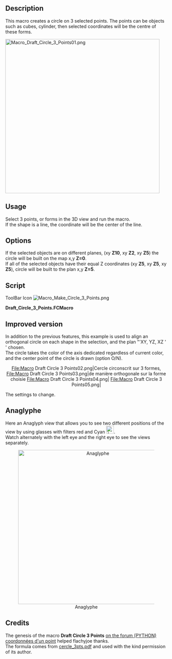 <languages/>
{{Macro
|Name=Macro Make Circle 3 Points
|Icon=Macro_Make_Circle_3_Points.png
|Description=This macro creates a circle on 3 selected points. The points can be objects such as cubes, cylinder, then selected coordinates will be the centre of these forms.
|Author=Mario52
|Version=01.00
|Date=2013-03-11
|FCVersion=All
|Download=[https://www.freecadweb.org/wiki/images/c/c7/Macro_Make_Circle_3_Points.png ToolBar Icon]
}}

==Description==
This macro creates a circle on 3 selected points. The points can be objects such as cubes, cylinder, then selected coordinates will be the centre of these forms.
 
[[File:Macro Draft Circle 3 Points01.png|480px]]
{{Caption|Circle built on 3 selected points}}

==Usage==
Select 3 points, or forms in the 3D view and run the macro.<br />
If the shape is a line, the coordinate will be the center of the line.

==Options==
If the selected objects are on different planes, (xy '''Z10''', xy '''Z2''', xy '''Z5''') the circle will be built on the map x,y '''Z=0'''.<br />
If all of the selected objects have their equal Z coordinates (xy '''Z5''', xy '''Z5''', xy '''Z5'''), circle will be built to the plan x,y '''Z=5'''.

==Script==

ToolBar Icon [[Image:Macro_Make_Circle_3_Points.png]]

'''Draft_Circle_3_Points.FCMacro'''

{{MacroCode|code=
# -*- coding: utf-8 -*-
# créer un cercle à partir de 3 points sélectionnés sur le plan X,Y
# 04/03/2013
# la formule provient de
# http://www-obs.univ-lyon1.fr/labo/fc/Ateliers_archives/ateliers_2005-06/cercle_3pts.pdf
# lire la note dans le pdf, sur l'ordre de sélection des points,
# si la formule renvoie une erreur (exemple les 3 points dans le même alignement)
#
import Draft, Part, FreeCAD, math, PartGui, FreeCADGui
from math import sqrt, pi, sin, cos
from FreeCAD import Base

# prendre les objets sélectionnés
sel = FreeCADGui.Selection.getSelection()
i=0
centreX=0
centreY=0
rayon=0
# S'il y a 3 points sélectionnés alors..
if len(sel)==3 :
	i=0
	ta=[0,0,0,0,0,0,0,0,0]
	for obj in sel:
		x=(obj.Shape.BoundBox.Center)
		ta[i+0]=(x.x)
		ta[i+1]=(x.y)
		ta[i+2]=(x.z)
		i=i+3
# Affectation des variables
	x_point_1=ta[0]
	y_point_1=ta[1]
	z_point_1=ta[2]
	
	x_point_2=ta[3]
	y_point_2=ta[4]
	z_point_2=ta[5]
	
	x_point_3=ta[6]
	y_point_3=ta[7]
	z_point_3=ta[8]
# Calcul des coordonnées du centre du cercle	
	centreX =((x_point_3**2-x_point_2**2+y_point_3**2-y_point_2**2)/(2*(y_point_3-y_point_2))-(x_point_2**2-x_point_1**2+y_point_2**2-y_point_1**2)/(2*(y_point_2-y_point_1)))/((x_point_3-x_point_2)/(y_point_3-y_point_2)-(x_point_2-x_point_1)/(y_point_2-y_point_1))
	centreY =-(x_point_2-x_point_1)/(y_point_2-y_point_1)*centreX+(x_point_2**2-x_point_1**2+y_point_2**2-y_point_1**2)/(2*(y_point_2-y_point_1))
	rayon =sqrt((x_point_1-centreX)**2+(y_point_1-centreY)**2)
# Définition de la coordonnée Z
# Si toutes les coordonnées Z sont égales le centreZ s'aligne à la coordonnée Z
	if z_point_1==z_point_2 and z_point_2==z_point_3:
		centreZ=z_point_1
	else:
# Si une coordonnée est différente alors Z=0
		centreZ=0
# Création du cercle
	pl=FreeCAD.Placement()
	pl.Rotation.Q=(0.0,-0.0,-0.0,1.0)
	pl.Base=FreeCAD.Vector(centreX,centreY,centreZ)
	Draft.makeCircle((rayon),placement=pl,face=False,support=None)
# Affiche le résultat dans la Vue rapport de FreeCAD
	FreeCAD.Console.PrintMessage("Coordonnée X : "+str(centreX)+"\r\n")
	FreeCAD.Console.PrintMessage("Coordonnée Y : "+str(centreY)+"\r\n")
	FreeCAD.Console.PrintMessage("Coordonnée Z : "+str(centreZ)+"\r\n")
	FreeCAD.Console.PrintMessage("Rayon        : "+str(rayon  )+"\r\n")
else:
# Si la condition n'est pas remplie, recommencer
	FreeCAD.Console.PrintError("Sélectionnez 3 points et recommencez\r\n")

}}


==Improved version==
In addition to the previous features, this example is used to align an orthogonal circle on each shape in the selection, and the plan "'XY, YZ, XZ ' ' chosen.<br />
The circle takes the color of the axis dedicated regardless of current color, and the center point of the circle is drawn (option O/N).

<center>
<gallery widths="200" heights="100">
File:Macro Draft Circle 3 Points02.png|Cercle circonscrit sur 3 formes,
File:Macro Draft Circle 3 Points03.png|de manière orthogonale sur la forme choisie
File:Macro Draft Circle 3 Points04.png|
File:Macro Draft Circle 3 Points05.png|
</gallery>
</center>
 
{{clear}}
The settings to change.

{{MacroCode|code=
# Change the values here below
			# mode by default vueChoix = 0 and alignerSur = 0
	vueChoix=0	# choice of the top view = 1 XY, view Front = 2 ZX, Right view = 3 ZY
	alignerSur=0	# Aligns the circle shaped the choice (1,2 or 3) or Z = 0
	afficherPoint=1	# Displays the center point of the circle
}}

{{MacroCode|code=
# -*- coding: utf-8 -*-
# créer un cercle à partir de 3 points séléctionnés
# avec comme options le cercle peut être construit sur un plans au choix
# à la coordonnée d'une des trois formes sélectionnées au choix
# et création du point central O/N
# 04/03/2013 , 07/09/2018 replace PyQt4 to PySide
# la formule provient de
# http://www-obs.univ-lyon1.fr/labo/fc/Ateliers_archives/ateliers_2005-06/cercle_3pts.pdf
# lire la note dans le pdf, sur l'ordre de sélection des points,
# si la formule renvoie une erreur (exemple les 3 points dans le même alignement)
#
import Draft, Part, FreeCAD, math, PartGui, FreeCADGui
from math import sqrt, pi, sin, cos
from FreeCAD import Base
from PySide import QtCore, QtGui

def errorDialog(msg):
    # Create a simple dialog QMessageBox
    # The first argument indicates the icon used: one of QtGui.QMessageBox.{NoIcon, Information, Warning, Critical, Question} 
	diag = QtGui.QMessageBox(QtGui.QMessageBox.Critical,u"Error Message",msg)
	diag.setWindowModality(QtCore.Qt.ApplicationModal)
	diag.exec_()

def affiche(x,y,z,rayon,r,v,b,afficherPoint):
	pl.Base=FreeCAD.Vector(x,y,z)
	Draft.makeCircle((rayon),placement=pl,face=False,support=None)
	FreeCADGui.activeDocument().activeObject().LineColor = (r,v,b)
	if afficherPoint==1:
		Draft.makePoint(x,y,z)
	diag = QtGui.QMessageBox(QtGui.QMessageBox.Information,u"Coordinates",u"Coordinates X : "+str(x)+"\r\n"+u"Coordinates Y : "+str(y)+"\n"+u"Coordinates Z : "+str(z)+"\nRayon\t     : "+str(rayon))
	diag.setWindowModality(QtCore.Qt.ApplicationModal)
	diag.exec_()

# prendre les objets selectionnes
sel = FreeCADGui.Selection.getSelection()
i=0
centreX=0;centreY=0;rayon=0

# S'il y a 3 points sélectionnés alors..
if len(sel)==3 :
	i=0
	ta=[0,0,0,0,0,0,0,0,0]
	for obj in sel:
		x=(obj.Shape.BoundBox.Center)
		ta[i+0]=(x.x)
		ta[i+1]=(x.y)
		ta[i+2]=(x.z)
		i=i+3
# Change the values here below
			# mode by default vueChoix = 0 and alignerSur = 0
	vueChoix=0	# choice of the top view = 1 XY, view Front = 2 ZX, Right view = 3 ZY
	alignerSur=0	# Aligns the circle shaped the choice (1,2 or 3) or Z = 0
	afficherPoint=1	# Displays the center point of the circle

    # Affectation des variables
	if vueChoix==3:		# View of right ZY (Red)
 	  	z_point_1=ta[0]
		x_point_1=ta[1]
		y_point_1=ta[2]
	
		z_point_2=ta[3]
		x_point_2=ta[4]
		y_point_2=ta[5]
	
		z_point_3=ta[6]
		x_point_3=ta[7]
		y_point_3=ta[8]

	elif vueChoix==2:	# Front view ZX (Green)
 	  	y_point_1=ta[0]
		z_point_1=ta[1]
		x_point_1=ta[2]
	
		y_point_2=ta[3]
		z_point_2=ta[4]
		x_point_2=ta[5]
	
		y_point_3=ta[6]
		z_point_3=ta[7]
		x_point_3=ta[8]

	else:			# Top view XY (blue)
 	  	x_point_1=ta[0]
		y_point_1=ta[1]
		z_point_1=ta[2]
	
		x_point_2=ta[3]
		y_point_2=ta[4]
		z_point_2=ta[5]
	
		x_point_3=ta[6]
		y_point_3=ta[7]
		z_point_3=ta[8]

    # Calculation of coordinates of the center of the circle	
	try:
		centreX =((x_point_3**2-x_point_2**2+y_point_3**2-y_point_2**2)/(2*(y_point_3-y_point_2))-(x_point_2**2-x_point_1**2+y_point_2**2-y_point_1**2)/(2*(y_point_2-y_point_1)))/((x_point_3-x_point_2)/(y_point_3-y_point_2)-(x_point_2-x_point_1)/(y_point_2-y_point_1))
		centreY =-(x_point_2-x_point_1)/(y_point_2-y_point_1)*centreX+(x_point_2**2-x_point_1**2+y_point_2**2-y_point_1**2)/(2*(y_point_2-y_point_1))
		rayon =sqrt((x_point_1-centreX)**2+(y_point_1-centreY)**2)
	except:
		errorDialog(u"Impossible calculation too aligned elements")
	else:
	#finally: sera TOUJOURS exécuté
	   # Definition of the coordinate Z
		centreZ=0
	    # Création du cercle
		pl=FreeCAD.Placement()
		if vueChoix==1:	# Plan XY Dessus
			pl.Rotation.Q=(0,0,0,1.0)
			if alignerSur==1:	
				affiche(centreX,centreY,z_point_1,rayon,0.0,0.0,1.0,afficherPoint)
			elif alignerSur==2:
				affiche(centreX,centreY,z_point_2,rayon,0.0,0.0,1.0,afficherPoint)
			elif alignerSur==3:
				affiche(centreX,centreY,z_point_3,rayon,0.0,0.0,1.0,afficherPoint)
		elif vueChoix==2: # Plan XZ Face
			pl.Rotation.Q=(1,0,0,1.0)
			if alignerSur==1:	
				affiche(centreY,z_point_1,centreX,rayon,0.0,1.0,0.0,afficherPoint)
			elif alignerSur==2:
				affiche(centreY,z_point_2,centreX,rayon,0.0,1.0,0.0,afficherPoint)
			elif alignerSur==3:
				affiche(centreY,z_point_3,centreX,rayon,0.0,1.0,0.0,afficherPoint)
		elif vueChoix==3: # Plan YZ Droite
			pl.Rotation.Q=(0,1,0,1.0)
			if alignerSur==1:	
				affiche(z_point_1,centreX,centreY,rayon,1.0,0.0,0.0,afficherPoint)
			elif alignerSur==2:
				affiche(z_point_2,centreX,centreY,rayon,1.0,0.0,0.0,afficherPoint)
			elif alignerSur==3:
				affiche(z_point_3,centreX,centreY,rayon,1.0,0.0,0.0,afficherPoint)
		else:	# modifier pour avoir XYZ
			# si les coordonnées Z sont égales alors le cercle s'aligne à Z
			if z_point_1==z_point_2 and z_point_2==z_point_3:
				centreZ=z_point_1
				affiche(centreX,centreY,z_point_1,rayon,0.0,0.0,0.0,afficherPoint)
			else:
	        	# Si une coordonnée est différente alors Z=0
				affiche(centreX,centreY,0,rayon,0.0,0.0,0.0,afficherPoint)

else:
    # Si la condition n'est pas remplie, recommencer
	errorDialog(u"Select 3 points and repeat")
	#FreeCAD.Console.PrintError("Select 3 points and repeatr\n")

}}

==Anaglyphe==
Here an Anaglyph view that allows you to see two different positions of the view by using glasses with filters red and Cyan [[Image:Anaglyph_Tango.png|24px]].<br />
Watch alternately with the left eye and the right eye to see the views separately. 
 
<center>
[[File:Cercle3Points2D_anaglyphe.png|480px|Anaglyphe]]
</center>
{{clear}}

==Credits==
The genesis of the macro '''Draft Circle 3 Points''' [https://forum.freecad.org/viewtopic.php?f=12&t=3696&sid=17886f953113e162dc9a4a843e1fce94 on the forum (PYTHON) coordonnées d'un point] helped flachyjoe thanks.<br />
The formula comes from [http://www-obs.univ-lyon1.fr/labo/fc/Ateliers_archives/ateliers_2005-06/cercle_3pts.pdf cercle_3pts.pdf] and used with the kind permission of its author.